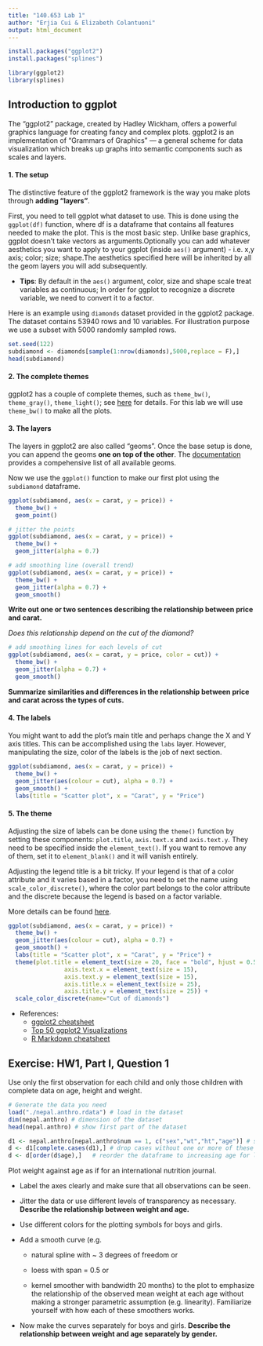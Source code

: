 ```yaml
---
title: "140.653 Lab 1"
author: "Erjia Cui & Elizabeth Colantuoni"
output: html_document
---
```


```r
install.packages("ggplot2")
install.packages("splines")
```


```r
library(ggplot2)
library(splines)
```

## Introduction to ggplot


The "ggplot2" package, created by Hadley Wickham, offers a powerful graphics language for creating fancy and complex plots. ggplot2 is an implementation of "Grammars of Graphics" — a general scheme for data visualization which breaks up graphs into semantic components such as scales and layers.


#### 1. The setup

The distinctive feature of the ggplot2 framework is the way you make plots through **adding "layers"**. 

First, you need to tell ggplot what dataset to use. This is done using the `ggplot(df)` function, where df is a dataframe that contains all features needed to make the plot. This is the most basic step. Unlike base graphics, ggplot doesn’t take vectors as arguments.Optionally you can add whatever aesthetics you want to apply to your ggplot (inside `aes()` argument) - i.e. x,y axis; color; size; shape.The aesthetics specified here will be inherited by all the geom layers you will add subsequently.

* **Tips**: By default in the `aes()` argument, color, size and shape scale treat variables as continuous; In order for ggplot to recognize a discrete variable, we need to convert it to a factor.

Here is an example using `diamonds` dataset provided in the ggplot2 package. The dataset contains 53940 rows and 10 variables. For illustration purpose we use a subset with 5000 randomly sampled rows.

```r
set.seed(122)
subdiamond <- diamonds[sample(1:nrow(diamonds),5000,replace = F),]
head(subdiamond)
```

#### 2. The complete themes

ggplot2 has a couple of complete themes, such as `theme_bw()`, `theme_gray()`, `theme_light()`; see [here](https://ggplot2.tidyverse.org/reference/ggtheme.html) for details. For this lab we will use `theme_bw()` to make all the plots.

#### 3. The layers

The layers in ggplot2 are also called "geoms". Once the base setup is done, you can append the geoms **one on top of the other**. The [documentation](https://ggplot2.tidyverse.org/reference/) provides a compehensive list of all available geoms.

Now we use the `ggplot()` function to make our first plot using the `subdiamond` dataframe. 

```r
ggplot(subdiamond, aes(x = carat, y = price)) +
  theme_bw() +
  geom_point()

# jitter the points
ggplot(subdiamond, aes(x = carat, y = price)) +
  theme_bw() +
  geom_jitter(alpha = 0.7)

# add smoothing line (overall trend)
ggplot(subdiamond, aes(x = carat, y = price)) +
  theme_bw() +
  geom_jitter(alpha = 0.7) +
  geom_smooth()
```

**Write out one or two sentences describing the relationship between price and carat.**

*Does this relationship depend on the cut of the diamond?*

```r
# add smoothing lines for each levels of cut
ggplot(subdiamond, aes(x = carat, y = price, color = cut)) + 
  theme_bw() +
  geom_jitter(alpha = 0.7) +
  geom_smooth()
```

**Summarize similarities and differences in the relationship between price and carat across the types of cuts.**

#### 4. The labels

You might want to add the plot's main title and perhaps change the X and Y axis titles. This can be accomplished using the `labs` layer. However, manipulating the size, color of the labels is the job of next section.

```r
ggplot(subdiamond, aes(x = carat, y = price)) +
  theme_bw() +
  geom_jitter(aes(colour = cut), alpha = 0.7) +
  geom_smooth() +
  labs(title = "Scatter plot", x = "Carat", y = "Price")
```

#### 5. The theme

Adjusting the size of labels can be done using the `theme()` function by setting these components:  `plot.title`, `axis.text.x` and `axis.text.y`. They need to be specified inside the `element_text()`. If you want to remove any of them, set it to `element_blank()` and it will vanish entirely.

Adjusting the legend title is a bit tricky. If your legend is that of a color attribute and it varies based in a factor, you need to set the name using `scale_color_discrete()`, where the color part belongs to the color attribute and the discrete because the legend is based on a factor variable.

More details can be found [here](https://ggplot2.tidyverse.org/reference/theme.html).

```r
ggplot(subdiamond, aes(x = carat, y = price)) +
  theme_bw() +
  geom_jitter(aes(colour = cut), alpha = 0.7) +
  geom_smooth() +
  labs(title = "Scatter plot", x = "Carat", y = "Price") +
  theme(plot.title = element_text(size = 20, face = "bold", hjust = 0.5), # horizontal justification
                axis.text.x = element_text(size = 15), 
                axis.text.y = element_text(size = 15),
                axis.title.x = element_text(size = 25),
                axis.title.y = element_text(size = 25)) + 
  scale_color_discrete(name="Cut of diamonds")
```

* References:
    + [ggplot2 cheatsheet](https://www.rstudio.com/wp-content/uploads/2015/03/ggplot2-cheatsheet.pdf)
    + [Top 50 ggplot2 Visualizations](http://r-statistics.co/Top50-Ggplot2-Visualizations-MasterList-R-Code.html)
    + [R Markdown cheatsheet](https://www.rstudio.com/wp-content/uploads/2015/02/rmarkdown-cheatsheet.pdf)

## Exercise: HW1, Part I, Question 1

Use only the first observation for each child and only those children with complete data on age, height and weight.

```r
# Generate the data you need
load("./nepal.anthro.rdata") # load in the dataset
dim(nepal.anthro) # dimension of the dataset
head(nepal.anthro) # show first part of the dataset

d1 <- nepal.anthro[nepal.anthro$num == 1, c("sex","wt","ht","age")] # select first observation for each child and desired variables
d <- d1[complete.cases(d1),] # drop cases without one or more of these variables
d <- d[order(d$age),]   # reorder the dataframe to increasing age for later plotting 
```

Plot weight against age as if for an international nutrition journal. 

* Label the axes clearly and make sure that all observations can be seen. 

* Jitter the data or use different levels of transparency as necessary. **Describe the relationship between weight and age.**

* Use different colors for the plotting symbols for boys and girls. 

* Add a smooth curve (e.g. 

    + natural spline with ~ 3 degrees of freedom or 
    
    + loess with span = 0.5 or 
    
    + kernel smoother with bandwidth 20 months) to the plot to emphasize the relationship of the observed mean weight at each age without making a stronger parametric assumption (e.g. linearity). Familiarize yourself with how each of these smoothers works. 
    
* Now make the curves separately for boys and girls. **Describe the relationship between weight and age separately by gender.**

